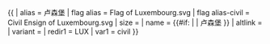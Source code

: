 {{ {{{1<noinclude>|country showdata</noinclude>}}}
| alias = 卢森堡
| flag alias = Flag of Luxembourg.svg
| flag alias-civil = Civil Ensign of Luxembourg.svg
| size = {{{size|}}}
| name = {{#if: {{{name|}}} | {{{name|}}} | 卢森堡 }}
| altlink = {{{altlink|}}}
| variant = {{{variant|}}}
<noinclude>
| redir1 = LUX
| var1 = civil
</noinclude>
}}